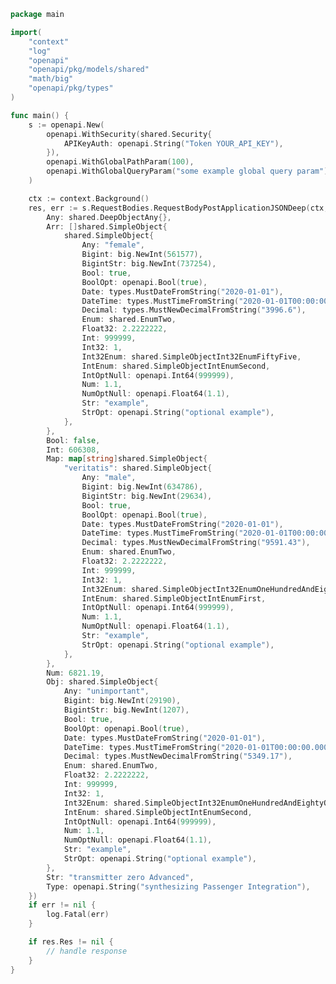 ```go showLineNumbers copy filename="Request Body Post Application Json Deep usage example"
package main

import(
	"context"
	"log"
	"openapi"
	"openapi/pkg/models/shared"
	"math/big"
	"openapi/pkg/types"
)

func main() {
    s := openapi.New(
        openapi.WithSecurity(shared.Security{
            APIKeyAuth: openapi.String("Token YOUR_API_KEY"),
        }),
        openapi.WithGlobalPathParam(100),
        openapi.WithGlobalQueryParam("some example global query param"),
    )

    ctx := context.Background()
    res, err := s.RequestBodies.RequestBodyPostApplicationJSONDeep(ctx, shared.DeepObject{
        Any: shared.DeepObjectAny{},
        Arr: []shared.SimpleObject{
            shared.SimpleObject{
                Any: "female",
                Bigint: big.NewInt(561577),
                BigintStr: big.NewInt(737254),
                Bool: true,
                BoolOpt: openapi.Bool(true),
                Date: types.MustDateFromString("2020-01-01"),
                DateTime: types.MustTimeFromString("2020-01-01T00:00:00.000Z"),
                Decimal: types.MustNewDecimalFromString("3996.6"),
                Enum: shared.EnumTwo,
                Float32: 2.2222222,
                Int: 999999,
                Int32: 1,
                Int32Enum: shared.SimpleObjectInt32EnumFiftyFive,
                IntEnum: shared.SimpleObjectIntEnumSecond,
                IntOptNull: openapi.Int64(999999),
                Num: 1.1,
                NumOptNull: openapi.Float64(1.1),
                Str: "example",
                StrOpt: openapi.String("optional example"),
            },
        },
        Bool: false,
        Int: 606308,
        Map: map[string]shared.SimpleObject{
            "veritatis": shared.SimpleObject{
                Any: "male",
                Bigint: big.NewInt(634786),
                BigintStr: big.NewInt(29634),
                Bool: true,
                BoolOpt: openapi.Bool(true),
                Date: types.MustDateFromString("2020-01-01"),
                DateTime: types.MustTimeFromString("2020-01-01T00:00:00.000Z"),
                Decimal: types.MustNewDecimalFromString("9591.43"),
                Enum: shared.EnumTwo,
                Float32: 2.2222222,
                Int: 999999,
                Int32: 1,
                Int32Enum: shared.SimpleObjectInt32EnumOneHundredAndEightyOne,
                IntEnum: shared.SimpleObjectIntEnumFirst,
                IntOptNull: openapi.Int64(999999),
                Num: 1.1,
                NumOptNull: openapi.Float64(1.1),
                Str: "example",
                StrOpt: openapi.String("optional example"),
            },
        },
        Num: 6821.19,
        Obj: shared.SimpleObject{
            Any: "unimportant",
            Bigint: big.NewInt(29190),
            BigintStr: big.NewInt(1207),
            Bool: true,
            BoolOpt: openapi.Bool(true),
            Date: types.MustDateFromString("2020-01-01"),
            DateTime: types.MustTimeFromString("2020-01-01T00:00:00.000Z"),
            Decimal: types.MustNewDecimalFromString("5349.17"),
            Enum: shared.EnumTwo,
            Float32: 2.2222222,
            Int: 999999,
            Int32: 1,
            Int32Enum: shared.SimpleObjectInt32EnumOneHundredAndEightyOne,
            IntEnum: shared.SimpleObjectIntEnumSecond,
            IntOptNull: openapi.Int64(999999),
            Num: 1.1,
            NumOptNull: openapi.Float64(1.1),
            Str: "example",
            StrOpt: openapi.String("optional example"),
        },
        Str: "transmitter zero Advanced",
        Type: openapi.String("synthesizing Passenger Integration"),
    })
    if err != nil {
        log.Fatal(err)
    }

    if res.Res != nil {
        // handle response
    }
}
```
